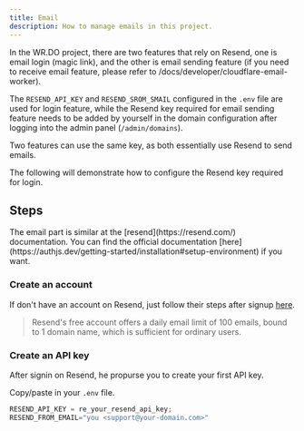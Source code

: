 ```yaml
---
title: Email
description: How to manage emails in this project.
---
```


<DocsLang en="/docs/developer/email" zh="/docs/developer/email-zh" />

In the WR.DO project, there are two features that rely on Resend, 
one is email login (magic link), and the other is email sending feature (if you need to receive email feature, 
please refer to /docs/developer/cloudflare-email-worker). 

The `RESEND_API_KEY` and `RESEND_SROM_SMAIL` configured in the `.env` file are used for login feature, 
while the Resend key required for email sending feature needs to be added by 
yourself in the domain configuration after logging into the admin panel (`/admin/domains`).

<Callout type="note">
  Two features can use the same key, as both essentially use Resend to send emails.
</Callout>

The following will demonstrate how to configure the Resend key required for login.

## Steps

<Callout type="note">
  The email part is similar at the [resend](https://resend.com/) documentation.
  You can find the official documentation
  [here](https://authjs.dev/getting-started/installation#setup-environment) if
  you want.
</Callout>

<Steps>

### Create an account

If don't have an account on Resend, just follow their steps after signup [here](https://resend.com/signup).

> Resend's free account offers a daily email limit of 100 emails, bound to 1 domain name, which is sufficient for ordinary users. 

### Create an API key

After signin on Resend, he propurse you to create your first API key.

Copy/paste in your `.env` file.

```js
RESEND_API_KEY = re_your_resend_api_key;
RESEND_FROM_EMAIL="you <support@your-domain.com>"
```

</Steps>
